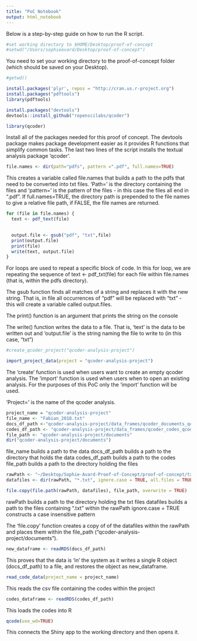 ```yaml
---
title: "PoC Notebook"
output: html_notebook
---
```

Below is a step-by-step guide on how to run the R script.


```r
#set working directory to $HOME/Desktop/proof-of-concept
#setwd("/Users/sophieavard/Desktop/proof-of-concept")
```
You need to set your working directory to the proof-of-concept folder (which should be saved on your Desktop). 

```r
#getwd()
```

```r
install.packages('plyr', repos = "http://cran.us.r-project.org")
install.packages("pdftools")
library(pdftools)

install.packages("devtools")
devtools::install_github("ropenscilabs/qcoder")

library(qcoder)
```
Install all of the packages needed for this proof of concept. The devtools package makes package development easier as it provides R functions that simplify common tasks. The last two lines of the script installs the textual analysis package 'qcoder'.

```r
file.names <- dir(path="pdfs", pattern =".pdf", full.names=TRUE)
```
This creates a variable called file.names that builds a path to the pdfs that need to be converted into txt files. 'Path=' is the directory containing the files and 'pattern=' is the pattern of the files - in this case the files all end in ".pdf". If full.names=TRUE, the directory path is prepended to the file names to give a relative file path, if FALSE, the file names are returned. 

```r
for (file in file.names) {
  text <- pdf_text(file)

  
  output.file <- gsub("pdf", "txt",file)
  print(output.file)
  print(file)
  write(text, output.file)
}
```
For loops are used to repeat a specific block of code. In this for loop, we are repeating the sequence of text <- pdf_txt(file) for each file within file.names (that is, within the pdfs directory).

The gsub function finds all matches of a string and replaces it with the new string. That is, in file all occurrences of "pdf" will be replaced with "txt" - this will create a variable called output.files. 

The print() function is an argument that prints the string on the console 

The write() function writes the data to a file. That is, 'text' is the data to be written out and 'output.file' is the string naming the file to write to (in this case, "txt")

```r
#create_qcoder_project("qcoder-analysis-project")

import_project_data(project = "qcoder-analysis-project")

```
The 'create' function is used when users want to create an empty qcoder analysis. The 'import' function is used when users when to open an existing analysis. For the purposes of this PoC only the 'import' function will be used.

'Project=' is the name of the qcoder analysis.

```r
project_name = "qcoder-analysis-project"
file_name <- "Fabian_2018.txt"
docs_df_path <-"qcoder-analysis-project/data_frames/qcoder_documents_qcoder-analysis-project.rds"
codes_df_path <- "qcoder-analysis-project/data_frames/qcoder_codes_qcoder-analysis-project.rds"
file_path <- "qcoder-analysis-project/documents"
dir("qcoder-analysis-project/documents")
```
file_name builds a path to the data 
docs_df_path builds a path to the directory that holds the data 
codes_df_path builds a path to the codes 
file_path builds a path to the directory holding the files 

```r
rawPath <- "~/Desktop/Sophie-Avard-Proof-of-Concept/proof-of-concept/txts"
datafiles <- dir(rawPath, "*.txt", ignore.case = TRUE, all.files = TRUE)

file.copy(file.path(rawPath, datafiles), file_path, overwrite = TRUE)
```
rawPath builds a path to the directory holding the txt files 
datafiles builds a path to the files containing ".txt" within the rawPath
ignore.case = TRUE constructs a case insensitive pattern 

The 'file.copy' function creates a copy of of the datafiles within the rawPath and places them within the file_path ("qcoder-analysis-project/documents"). 

```r
new_dataframe <- readRDS(docs_df_path)
```
This proves that the data is 'in' the system as it writes a single R object (docs_df_path) to a file, and restores the object as new_dataframe.

```r
read_code_data(project_name = project_name)
```
This reads the csv file containing the codes within the project

```r
codes_dataframe <- readRDS(codes_df_path)
```
This loads the codes into R

```r
qcode(use_wd=TRUE)
```
This connects the Shiny app to the working directory and then opens it. 
